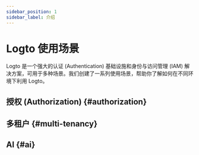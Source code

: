 ```yaml
---
sidebar_position: 1
sidebar_label: 介绍
---
```



# Logto 使用场景

Logto 是一个强大的认证 (Authentication) 基础设施和身份与访问管理 (IAM) 解决方案，可用于多种场景。我们创建了一系列使用场景，帮助你了解如何在不同环境下利用 Logto。

## 授权 (Authorization) \{#authorization}

<AuthorizationCatalog headingLevel={3} />

## 多租户 \{#multi-tenancy}

<MultiTenancyCatalog headingLevel={3} />

## AI \{#ai}

<AiCatalog headingLevel={3} />
